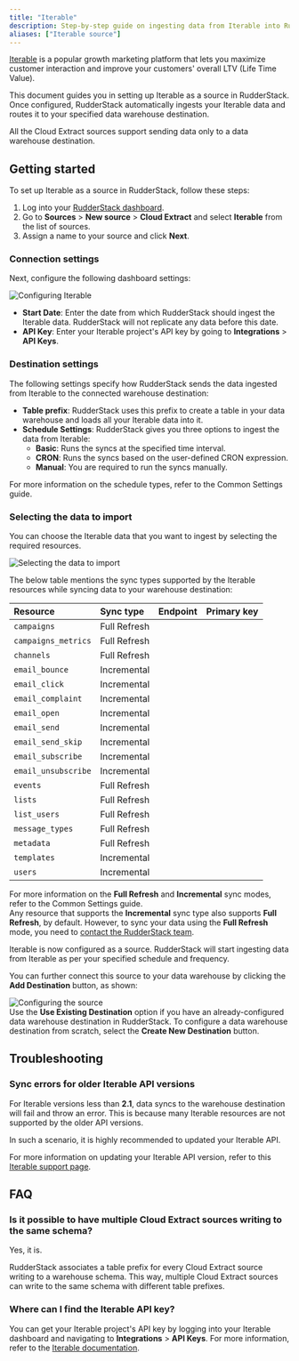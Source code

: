 ```yaml
---
title: "Iterable"
description: Step-by-step guide on ingesting data from Iterable into RudderStack.
aliases: ["Iterable source"]
---
```


[Iterable](https://www.Iterable.com/) is a popular growth marketing platform that lets you maximize customer interaction and improve your customers' overall LTV (Life Time Value).

This document guides you in setting up Iterable as a source in RudderStack. Once configured, RudderStack automatically ingests your Iterable data and routes it to your specified data warehouse destination.

<div class="warningBlock">
All the Cloud Extract sources support sending data only to a <Link to="/destinations/warehouse-destinations/">data warehouse destination</Link>.
</div>

## Getting started

To set up Iterable as a source in RudderStack, follow these steps:

1. Log into your [RudderStack dashboard](https://app.rudderstack.com/).
2. Go to **Sources** > **New source** > **Cloud Extract** and select **Iterable** from the list of sources.
3. Assign a name to your source and click **Next**.

### Connection settings

Next, configure the following dashboard settings:

<img src="../../assets/cloud-extract-sources/iterable-connection-settings.png" alt="Configuring Iterable" />

- **Start Date**: Enter the date from which RudderStack should ingest the Iterable data. RudderStack will not replicate any data before this date.
- **API Key**: Enter your Iterable project's API key by going to **Integrations** > **API Keys**.

### Destination settings

The following settings specify how RudderStack sends the data ingested from Iterable to the connected warehouse destination:

- **Table prefix**: RudderStack uses this prefix to create a table in your data warehouse and loads all your Iterable data into it.
- **Schedule Settings**: RudderStack gives you three options to ingest the data from Iterable:
    - **Basic**: Runs the syncs at the specified time interval. 
    - **CRON**: Runs the syncs based on the user-defined CRON expression.
    - **Manual**: You are required to run the syncs manually.

<div class="infoBlock">
For more information on the schedule types, refer to the <Link to="/sources/extract/common-settings/">Common Settings</Link> guide.
</div>

### Selecting the data to import

You can choose the Iterable data that you want to ingest by selecting the required resources.

<img src="../../assets/cloud-extract-sources/iterable-resources.png" alt="Selecting the data to import" />

The below table mentions the sync types supported by the Iterable resources while syncing data to your warehouse destination:

| Resource | Sync type | Endpoint | Primary key |
| :---| :--- | :----| :----|
| `campaigns` | Full Refresh |  |  |
| `campaigns_metrics` | Full Refresh |  |  |
| `channels` | Full Refresh |  |  |
| `email_bounce` | Incremental |  |  |
| `email_click` | Incremental |  |  |
| `email_complaint` |  Incremental |  |  |
| `email_open` | Incremental |  |  |
| `email_send` | Incremental |  |  |
| `email_send_skip` | Incremental |  |  |
| `email_subscribe` | Incremental |  |  |
| `email_unsubscribe` | Incremental |  |  |
| `events` | Full Refresh |  |  |
| `lists` | Full Refresh |  |  |
| `list_users` | Full Refresh |  |  |
| `message_types` | Full Refresh |  |  |
| `metadata` | Full Refresh |  |  |
| `templates` | Incremental |  |  | 
| `users` | Incremental |  |  |

<div class="infoBlock">
For more information on the <strong>Full Refresh</strong> and <strong>Incremental</strong> sync modes, refer to the <Link to="/sources/extract/common-settings/#sync-modes">Common Settings</Link> guide.
</div>

<div class="warningBlock">
Any resource that supports the <strong>Incremental</strong> sync type also supports <strong>Full Refresh</strong>, by default. However, to sync your data using the <strong>Full Refresh</strong> mode, you need to <a href="mailto:support@rudderstack.com">contact the RudderStack team</a>.
</div>

Iterable is now configured as a source. RudderStack will start ingesting data from Iterable as per your specified schedule and frequency.

You can further connect this source to your data warehouse by clicking the **Add Destination** button, as shown:

<img src="../../assets/cloud-extract-sources/Iterablev2-6.png" alt="Configuring the source" />

<div class="infoBlock">
Use the <strong>Use Existing Destination</strong> option if you have an already-configured data warehouse destination in RudderStack. To configure a data warehouse destination from scratch, select the <strong>Create New Destination</strong> button.
</div>

## Troubleshooting

### Sync errors for older Iterable API versions

For Iterable versions less than **2.1**, data syncs to the warehouse destination will fail and throw an error. This is because many Iterable resources are not supported by the older API versions.

In such a scenario, it is highly recommended to updated your Iterable API.

<div class="infoBlock">
For more information on updating your Iterable API version, refer to this <a href="https://developers.Iterable.com/building-apps/docs/update-your-api-version">Iterable support page</a>.
</div>

## FAQ

### Is it possible to have multiple Cloud Extract sources writing to the same schema?

Yes, it is.

RudderStack associates a table prefix for every Cloud Extract source writing to a warehouse schema. This way, multiple Cloud Extract sources can write to the same schema with different table prefixes.

### Where can I find the Iterable API key?

You can get your Iterable project's API key by logging into your Iterable dashboard and navigating to **Integrations** > **API Keys**. For more information, refer to the <a href="https://support.iterable.com/hc/en-us/articles/360043464871-API-Keys">Iterable documentation</a>.